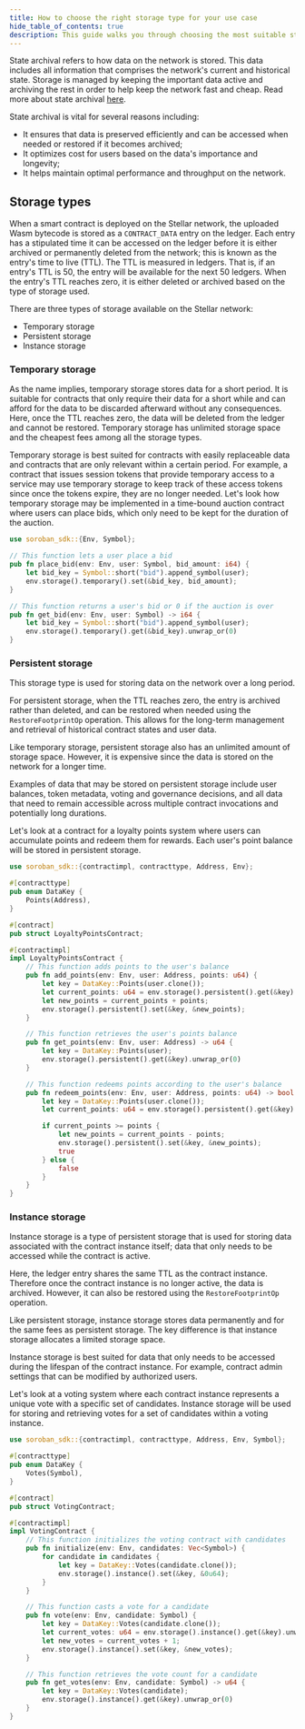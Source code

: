 ```yaml
---
title: How to choose the right storage type for your use case
hide_table_of_contents: true
description: This guide walks you through choosing the most suitable storage type for your use case and how to implement it
---
```


State archival refers to how data on the network is stored. This data includes all information that comprises the network's current and historical state. Storage is managed by keeping the important data active and archiving the rest in order to help keep the network fast and cheap. Read more about state archival [here](../../../learn/encyclopedia/storage/state-archival.mdx).

State archival is vital for several reasons including:

- It ensures that data is preserved efficiently and can be accessed when needed or restored if it becomes archived;
- It optimizes cost for users based on the data's importance and longevity;
- It helps maintain optimal performance and throughput on the network.

## Storage types

When a smart contract is deployed on the Stellar network, the uploaded Wasm bytecode is stored as a `CONTRACT_DATA` entry on the ledger. Each entry has a stipulated time it can be accessed on the ledger before it is either archived or permanently deleted from the network; this is known as the entry's time to live (TTL). The TTL is measured in ledgers. That is, if an entry's TTL is 50, the entry will be available for the next 50 ledgers. When the entry's TTL reaches zero, it is either deleted or archived based on the type of storage used.

There are three types of storage available on the Stellar network:

- Temporary storage
- Persistent storage
- Instance storage

### Temporary storage

As the name implies, temporary storage stores data for a short period. It is suitable for contracts that only require their data for a short while and can afford for the data to be discarded afterward without any consequences. Here, once the TTL reaches zero, the data will be deleted from the ledger and cannot be restored. Temporary storage has unlimited storage space and the cheapest fees among all the storage types.

Temporary storage is best suited for contracts with easily replaceable data and contracts that are only relevant within a certain period. For example, a contract that issues session tokens that provide temporary access to a service may use temporary storage to keep track of these access tokens since once the tokens expire, they are no longer needed. Let's look how temporary storage may be implemented in a time-bound auction contract where users can place bids, which only need to be kept for the duration of the auction.

```rust
use soroban_sdk::{Env, Symbol};

// This function lets a user place a bid
pub fn place_bid(env: Env, user: Symbol, bid_amount: i64) {
    let bid_key = Symbol::short("bid").append_symbol(user);
    env.storage().temporary().set(&bid_key, bid_amount);
}

// This function returns a user's bid or 0 if the auction is over
pub fn get_bid(env: Env, user: Symbol) -> i64 {
    let bid_key = Symbol::short("bid").append_symbol(user);
    env.storage().temporary().get(&bid_key).unwrap_or(0)
}
```

### Persistent storage

This storage type is used for storing data on the network over a long period.

For persistent storage, when the TTL reaches zero, the entry is archived rather than deleted, and can be restored when needed using the `RestoreFootprintOp` operation. This allows for the long-term management and retrieval of historical contract states and user data.

Like temporary storage, persistent storage also has an unlimited amount of storage space. However, it is expensive since the data is stored on the network for a longer time.

Examples of data that may be stored on persistent storage include user balances, token metadata, voting and governance decisions, and all data that need to remain accessible across multiple contract invocations and potentially long durations.

Let's look at a contract for a loyalty points system where users can accumulate points and redeem them for rewards. Each user's point balance will be stored in persistent storage.

```rust
use soroban_sdk::{contractimpl, contracttype, Address, Env};

#[contracttype]
pub enum DataKey {
    Points(Address),
}

#[contract]
pub struct LoyaltyPointsContract;

#[contractimpl]
impl LoyaltyPointsContract {
    // This function adds points to the user's balance
    pub fn add_points(env: Env, user: Address, points: u64) {
        let key = DataKey::Points(user.clone());
        let current_points: u64 = env.storage().persistent().get(&key).unwrap_or(0);
        let new_points = current_points + points;
        env.storage().persistent().set(&key, &new_points);
    }

    // This function retrieves the user's points balance
    pub fn get_points(env: Env, user: Address) -> u64 {
        let key = DataKey::Points(user);
        env.storage().persistent().get(&key).unwrap_or(0)
    }

    // This function redeems points according to the user's balance
    pub fn redeem_points(env: Env, user: Address, points: u64) -> bool {
        let key = DataKey::Points(user.clone());
        let current_points: u64 = env.storage().persistent().get(&key).unwrap_or(0);

        if current_points >= points {
            let new_points = current_points - points;
            env.storage().persistent().set(&key, &new_points);
            true
        } else {
            false
        }
    }
}

```

### Instance storage

Instance storage is a type of persistent storage that is used for storing data associated with the contract instance itself; data that only needs to be accessed while the contract is active.

Here, the ledger entry shares the same TTL as the contract instance. Therefore once the contract instance is no longer active, the data is archived. However, it can also be restored using the `RestoreFootprintOp` operation.

Like persistent storage, instance storage stores data permanently and for the same fees as persistent storage. The key difference is that instance storage allocates a limited storage space.

Instance storage is best suited for data that only needs to be accessed during the lifespan of the contract instance. For example, contract admin settings that can be modified by authorized users.

Let's look at a voting system where each contract instance represents a unique vote with a specific set of candidates. Instance storage will be used for storing and retrieving votes for a set of candidates within a voting instance.

```rust
use soroban_sdk::{contractimpl, contracttype, Address, Env, Symbol};

#[contracttype]
pub enum DataKey {
    Votes(Symbol),
}

#[contract]
pub struct VotingContract;

#[contractimpl]
impl VotingContract {
    // This function initializes the voting contract with candidates
    pub fn initialize(env: Env, candidates: Vec<Symbol>) {
        for candidate in candidates {
            let key = DataKey::Votes(candidate.clone());
            env.storage().instance().set(&key, &0u64);
        }
    }

    // This function casts a vote for a candidate
    pub fn vote(env: Env, candidate: Symbol) {
        let key = DataKey::Votes(candidate.clone());
        let current_votes: u64 = env.storage().instance().get(&key).unwrap_or(0);
        let new_votes = current_votes + 1;
        env.storage().instance().set(&key, &new_votes);
    }

    // This function retrieves the vote count for a candidate
    pub fn get_votes(env: Env, candidate: Symbol) -> u64 {
        let key = DataKey::Votes(candidate);
        env.storage().instance().get(&key).unwrap_or(0)
    }
}

```
